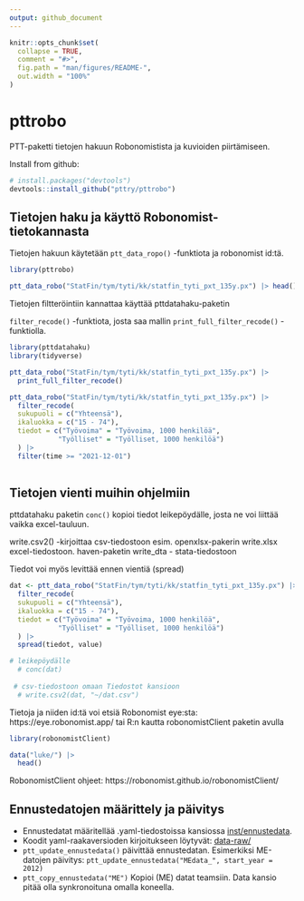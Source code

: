 ```yaml
---
output: github_document
---
```


<!-- README.md is generated from README.Rmd. Please edit that file -->

```r
knitr::opts_chunk$set(
  collapse = TRUE,
  comment = "#>",
  fig.path = "man/figures/README-",
  out.width = "100%"
)
```

# pttrobo

<!-- badges: start -->
<!-- badges: end -->

PTT-paketti tietojen hakuun Robonomistista ja kuvioiden piirtämiseen.


Install from github:

```r

# install.packages("devtools")
devtools::install_github("pttry/pttrobo")

```

## Tietojen haku ja käyttö Robonomist-tietokannasta

Tietojen hakuun käytetään `ptt_data_ropo()` -funktiota ja robonomist id:tä.

```r
library(pttrobo)

ptt_data_robo("StatFin/tym/tyti/kk/statfin_tyti_pxt_135y.px") |> head()

```

Tietojen filtteröintiin kannattaa käyttää pttdatahaku-paketin

`filter_recode()` -funktiota, josta saa mallin `print_full_filter_recode()` 
-funktiolla.

```r
library(pttdatahaku)
library(tidyverse)

ptt_data_robo("StatFin/tym/tyti/kk/statfin_tyti_pxt_135y.px") |> 
  print_full_filter_recode()

ptt_data_robo("StatFin/tym/tyti/kk/statfin_tyti_pxt_135y.px") |> 
  filter_recode(
  sukupuoli = c("Yhteensä"),
  ikaluokka = c("15 - 74"),
  tiedot = c("Työvoima" = "Työvoima, 1000 henkilöä", 
            "Työlliset" = "Työlliset, 1000 henkilöä")
  ) |> 
  filter(time >= "2021-12-01")
  

```

## Tietojen vienti muihin ohjelmiin

pttdatahaku paketin `conc()` kopioi tiedot leikepöydälle, josta ne voi liittää
vaikka excel-tauluun.

write.csv2() -kirjoittaa csv-tiedostoon
esim. openxlsx-pakerin write.xlsx excel-tiedostoon.
haven-paketin write_dta - stata-tiedostoon

Tiedot voi myös levittää ennen vientiä (spread)

```r

dat <- ptt_data_robo("StatFin/tym/tyti/kk/statfin_tyti_pxt_135y.px") |> 
  filter_recode(
  sukupuoli = c("Yhteensä"),
  ikaluokka = c("15 - 74"),
  tiedot = c("Työvoima" = "Työvoima, 1000 henkilöä", 
            "Työlliset" = "Työlliset, 1000 henkilöä")
  ) |>
  spread(tiedot, value)

# leikepöydälle
  # conc(dat)
  
 # csv-tiedostoon omaan Tiedostot kansioon
  # write.csv2(dat, "~/dat.csv")

```


Tietoja ja niiden id:tä voi etsiä Robonomist eye:sta: https://eye.robonomist.app/ 
tai R:n kautta robonomistClient paketin avulla

```r
library(robonomistClient)

data("luke/") |> 
  head()


```
RobonomistClient ohjeet: https://robonomist.github.io/robonomistClient/


## Ennustedatojen määrittely ja päivitys

- Ennustedatat määritellää .yaml-tiedostoissa kansiossa [inst/ennustedata](inst/ennustedata).
- Koodit yaml-raakaversioden kirjoitukseen löytyvät: [data-raw/](data-raw/)
- `ptt_update_ennustedata()` päivittää ennustedatan. Esimerkiksi ME-datojen päivitys:
  `ptt_update_ennustedata("MEdata_", start_year = 2012)`
- `ptt_copy_ennustedata("ME")` Kopioi (ME) datat teamsiin. Data kansio pitää olla 
  synkronoituna omalla koneella.
